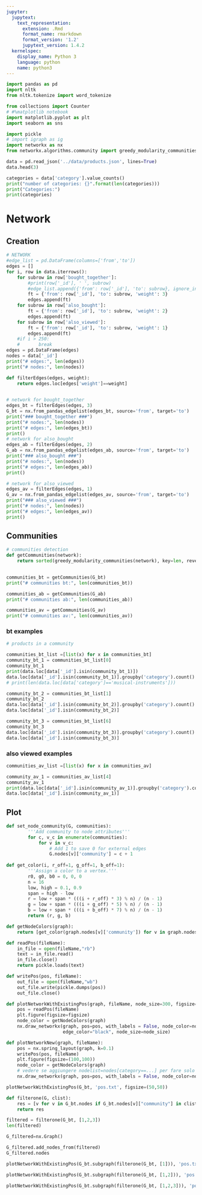 ```yaml
---
jupyter:
  jupytext:
    text_representation:
      extension: .Rmd
      format_name: rmarkdown
      format_version: '1.2'
      jupytext_version: 1.4.2
  kernelspec:
    display_name: Python 3
    language: python
    name: python3
---
```


```python
import pandas as pd
import nltk
from nltk.tokenize import word_tokenize

from collections import Counter
# #%matplotlib notebook
import matplotlib.pyplot as plt
import seaborn as sns

import pickle
# import igraph as ig
import networkx as nx
from networkx.algorithms.community import greedy_modularity_communities
```

```python
data = pd.read_json('../data/products.json', lines=True)
data.head(3)
```

```python
categories = data['category'].value_counts()
print("number of categories: {}".format(len(categories)))
print("Categories:")
print(categories)
```

# Network


## Creation

```python
# NETWORK
#edge_list = pd.DataFrame(columns=['from','to'])
edges = []
for i, row in data.iterrows():
    for subrow in row['bought_together']:
        #print(row['_id'], ' ', subrow)
        #edge_list.append({'from': row['_id'], 'to': subrow}, ignore_index = True)
        ft = {'from': row['_id'], 'to': subrow, 'weight': 3}
        edges.append(ft)
    for subrow in row['also_bought']:
        ft = {'from': row['_id'], 'to': subrow, 'weight': 2}
        edges.append(ft)
    for subrow in row['also_viewed']:
        ft = {'from': row['_id'], 'to': subrow, 'weight': 1}
        edges.append(ft)
    #if i > 250:
    #       break
edges = pd.DataFrame(edges)
nodes = data['_id']
print("# edges:", len(edges))
print("# nodes:", len(nodes))
```

```python
def filterEdges(edges, weight):
    return edges.loc[edges['weight']==weight]
    
```

```python
# network for bought_together
edges_bt = filterEdges(edges, 3)
G_bt = nx.from_pandas_edgelist(edges_bt, source='from', target='to')
print("### bought_together ###")
print("# nodes:", len(nodes))
print("# edges:", len(edges_bt))
print()
# network for also_bought
edges_ab = filterEdges(edges, 2)
G_ab = nx.from_pandas_edgelist(edges_ab, source='from', target='to')
print("### also_bought ###")
print("# nodes:", len(nodes))
print("# edges:", len(edges_ab))
print()

# network for also_viewed
edges_av = filterEdges(edges, 1)
G_av = nx.from_pandas_edgelist(edges_av, source='from', target='to')
print("### also_viewed ###")
print("# nodes:", len(nodes))
print("# edges:", len(edges_av))
print()


```

## Communities

```python
# communities detection
def getCommunities(network):
    return sorted(greedy_modularity_communities(network), key=len, reverse=True)
    

```

```python
communities_bt = getCommunities(G_bt)
print("# communities bt:", len(communities_bt))

communities_ab = getCommunities(G_ab)
print("# communities ab:", len(communities_ab))

communities_av = getCommunities(G_av)
print("# communities av:", len(communities_av))

```

### bt examples

```python
# products in a community

communities_bt_list =[list(x) for x in communities_bt]
community_bt_1 = communities_bt_list[0]
community_bt_1
print(data.loc[data['_id'].isin(community_bt_1)])
data.loc[data['_id'].isin(community_bt_1)].groupby('category').count()
# print(len(data.loc[data['category']=='musical-instruments']))

```

```python
community_bt_2 = communities_bt_list[1]
community_bt_2
data.loc[data['_id'].isin(community_bt_2)].groupby('category').count()
data.loc[data['_id'].isin(community_bt_2)]
```

```python
community_bt_3 = communities_bt_list[6]
community_bt_3
data.loc[data['_id'].isin(community_bt_3)].groupby('category').count()
data.loc[data['_id'].isin(community_bt_3)]
```

### also viewed examples

```python
communities_av_list =[list(x) for x in communities_av]

community_av_1 = communities_av_list[4]
community_av_1
print(data.loc[data['_id'].isin(community_av_1)].groupby('category').count())
data.loc[data['_id'].isin(community_av_1)]
```

## Plot

```python
def set_node_community(G, communities):
        '''Add community to node attributes'''
        for c, v_c in enumerate(communities):
            for v in v_c:
                # Add 1 to save 0 for external edges
                G.nodes[v]['community'] = c + 1
                
def get_color(i, r_off=1, g_off=1, b_off=1):
        '''Assign a color to a vertex.'''
        r0, g0, b0 = 0, 0, 0
        n = 16
        low, high = 0.1, 0.9
        span = high - low
        r = low + span * (((i + r_off) * 3) % n) / (n - 1)
        g = low + span * (((i + g_off) * 5) % n) / (n - 1)
        b = low + span * (((i + b_off) * 7) % n) / (n - 1)
        return (r, g, b)

def getNodeColors(graph):
    return [get_color(graph.nodes[v]['community']) for v in graph.nodes]

def readPos(fileName):
    in_file = open(fileName,"rb")
    text = in_file.read()
    in_file.close()
    return pickle.loads(text)

def writePos(pos, fileName):
    out_file = open(fileName,"wb")
    out_file.write(pickle.dumps(pos))
    out_file.close()

def plotNetworkWithExistingPos(graph, fileName, node_size=300, figsize=(100,100)):
    pos = readPos(fileName)
    plt.figure(figsize=figsize)
    node_color = getNodeColors(graph)
    nx.draw_networkx(graph, pos=pos, with_labels = False, node_color=node_color, \
                     edge_color="black", node_size=node_size)

def plotNetworkNew(graph, fileName):
    pos = nx.spring_layout(graph, k=0.1)
    writePos(pos, fileName)
    plt.figure(figsize=(100,100))
    node_color = getNodeColors(graph)
    # vedere se aggiungere nodelist=nodes[category==...] per fare solo categories piu importanti
    nx.draw_networkx(graph, pos=pos, with_labels = False, node_color=node_color)
```

```python
plotNetworkWithExistingPos(G_bt, 'pos.txt', figsize=(50,50))
```

```python
def filterone(G, clist):
    res = [v for v in G_bt.nodes if G_bt.nodes[v]["community"] in clist]
    return res
```

```python
filtered = filterone(G_bt, [1,2,3])
len(filtered)
```

```python
G_filtered=nx.Graph()
```

```python
G_filtered.add_nodes_from(filtered)
G_filtered.nodes
```

```python
plotNetworkWithExistingPos(G_bt.subgraph(filterone(G_bt, [1])), 'pos.txt', node_size=80, figsize=(4,4))
```

```python
plotNetworkWithExistingPos(G_bt.subgraph(filterone(G_bt, [1,2])), 'pos.txt', node_size=80, figsize=(4,4))
```

```python
plotNetworkWithExistingPos(G_bt.subgraph(filterone(G_bt, [1,2,3])), 'pos.txt', node_size=80, figsize=(10,10))
```
